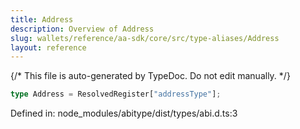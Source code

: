 ```yaml
---
title: Address
description: Overview of Address
slug: wallets/reference/aa-sdk/core/src/type-aliases/Address
layout: reference
---
```


{/* This file is auto-generated by TypeDoc. Do not edit manually. */}

```ts
type Address = ResolvedRegister["addressType"];
```

Defined in: node_modules/abitype/dist/types/abi.d.ts:3

